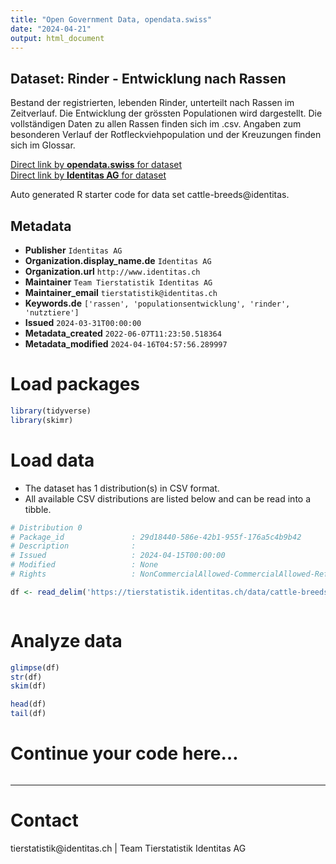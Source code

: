 ```yaml
---
title: "Open Government Data, opendata.swiss"
date: "2024-04-21"
output: html_document
---
```


## Dataset: Rinder - Entwicklung nach Rassen

Bestand der registrierten, lebenden Rinder, unterteilt nach Rassen im Zeitverlauf. Die Entwicklung der grössten Populationen wird dargestellt. Die vollständigen Daten zu allen Rassen finden sich im .csv. Angaben zum besonderen Verlauf der Rotfleckviehpopulation und der Kreuzungen finden sich im Glossar.

[Direct link by **opendata.swiss** for dataset](https://opendata.swiss/de/dataset/rinder-entwicklung-nach-rassen)<br>
[Direct link by **Identitas AG** for dataset](https://tierstatistik.identitas.ch/)

Auto generated R starter code for data set cattle-breeds@identitas.

## Metadata

- **Publisher** `Identitas AG`
- **Organization.display_name.de** `Identitas AG`
- **Organization.url** `http://www.identitas.ch`
- **Maintainer** `Team Tierstatistik Identitas AG`
- **Maintainer_email** `tierstatistik@identitas.ch`
- **Keywords.de** `['rassen', 'populationsentwicklung', 'rinder', 'nutztiere']`
- **Issued** `2024-03-31T00:00:00`
- **Metadata_created** `2022-06-07T11:23:50.518364`
- **Metadata_modified** `2024-04-16T04:57:56.289997`


# Load packages

```r

library(tidyverse)
library(skimr)

```

# Load data

-   The dataset has 1 distribution(s) in CSV format.
-   All available CSV distributions are listed below and can be read into a tibble.

```r

# Distribution 0
# Package_id               : 29d18440-586e-42b1-955f-176a5c4b9b42
# Description              : 
# Issued                   : 2024-04-15T00:00:00
# Modified                 : None
# Rights                   : NonCommercialAllowed-CommercialAllowed-ReferenceRequired

df <- read_delim('https://tierstatistik.identitas.ch/data/cattle-breeds.csv')



```

# Analyze data

```r

glimpse(df)
str(df)
skim(df)

head(df)
tail(df)

```

# Continue your code here...

```r

```

------------------------------------------------------------------------

# Contact

tierstatistik@identitas.ch | Team Tierstatistik Identitas AG

